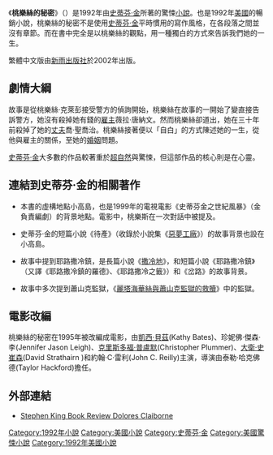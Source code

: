 {{noteTA
|G1=Stephenking
|1=zh-cn:惊鸟;zh-tw:桃樂絲的秘密}}
{{about|小說|電影|熱淚傷痕 }}
{{Infobox Book | <!-- See Wikipedia:WikiProject_Novels or Wikipedia:WikiProject_Books -->
| name         = 桃樂絲的秘密
| title_orig   = '''''Dolores Claiborne'''''
| translator   = 
| image        = [[File:DoloresClaiborne.jpg|200px]]
| image_caption = 台灣2002年初版封面
| author       = [[史蒂芬·金|史蒂芬·金]]
| cover_artist = 
| country      = [[美國|美國]]
| language     = {{flagicon|USA}} [[英文|英文]]<br>{{flagicon|TWN}} [[繁體中文|繁體中文]]
| series       = 
| genre        = 恐怖、心靈
| publisher    = {{flagicon|USA}}[[維京出版社|維京出版社]]<br>{{flagicon|TWN}} [[新雨出版社|新雨出版社]]
| release_date = 1992年11月 
| chinese_release_date = 2002年1月
| media_type   = 平裝
| pages        = 306
| isbn         = 957-733-690-6 
| preceded_by  = 傑羅德遊戲
| followed_by  = 失眠
}}

《'''桃樂絲的秘密'''》（{{lang-en|''Dolores Claiborne''}}）是1992年由[[史蒂芬·金|史蒂芬·金]]所著的驚悚[[小說|小說]]。也是1992年[[美國|美國]]的暢銷小說，桃樂絲的秘密不是使用[[史蒂芬·金|史蒂芬·金]]平時慣用的寫作風格，在各段落之間並沒有章節。而在書中完全是以桃樂絲的觀點，用一種獨白的方式來告訴我們她的一生。

繁體中文版由[[新雨出版社|新雨出版社]]於2002年出版。

== 劇情大綱==

故事是從桃樂絲·克萊彭接受警方的偵詢開始，桃樂絲在故事的一開始了變直接告訴警方，她沒有殺掉她有錢的[[雇主|雇主]]薇拉·唐納文。然而桃樂絲卻道出，她在三十年前殺掉了她的[[丈夫|丈夫]]喬·聖喬治。桃樂絲接著便以「自白」的方式陳述她的一生，從他與雇主的關係，至她的[[婚姻|婚姻]]問題。

[[史蒂芬·金|史蒂芬·金]]大多數的作品較著重於[[超自然|超自然]]與驚悚，但這部作品的核心則是在心靈。

==連結到史蒂芬·金的相關著作==
*本書的虛構地點小高島，也是1999年的電視電影《史蒂芬金之世紀風暴》（金負責編劇）的背景地點。電影中，桃樂斯在一次對話中被提及。

*史蒂芬·金的短篇小說《待產》（收錄於小說集《[[惡夢工廠|惡夢工廠]]》）的故事背景也設在小高島。

*故事中提到耶路撒冷鎮，是長篇小說《[[撒冷地|撒冷地]]》，和短篇小說《耶路撒冷鎮》（又譯《耶路撒冷鎮的羅德》、《耶路撒冷之籤》）和《岔路》的故事背景。

*故事中多次提到蕭山克監獄，《[[麗塔海華絲與蕭山克監獄的救贖|麗塔海華絲與蕭山克監獄的救贖]]》中的監獄。

==電影改編==
桃樂絲的秘密在1995年被改編成電影，由[[凱西·貝茲|凱西·貝茲]](Kathy Bates)、珍妮佛·傑森·李(Jennifer Jason Leigh)、[[克里斯多福·普盧默|克里斯多福·普盧默]](Christopher Plummer)、[[大衛·史崔森|大衛·史崔森]](David Strathairn )和約翰·C·雷利(John C. Reilly)主演，導演由泰勒·哈克佛德(Taylor Hackford)擔任。

==外部連結==
*[https://web.archive.org/web/20060329025212/http://www.king-stephen.com/Dolores-Claiborne.html Stephen King Book Review Dolores Claiborne]
{{史蒂芬·金}}

{{Authority control}}
[[Category:1992年小說|Category:1992年小說]]
[[Category:美國小說|Category:美國小說]]
[[Category:史蒂芬·金|Category:史蒂芬·金]]
[[Category:美國驚悚小說|Category:美國驚悚小說]]
[[Category:1992年美國小說|Category:1992年美國小說]]